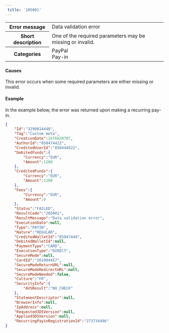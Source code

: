 ---  
 title: '205001'  
---  
  
<table>
    <tbody>
        <tr>
            <th><strong>Error message</strong></th>
            <td>Data validation error</td>
        </tr>
        <tr>
            <th><strong>Short description</strong></th>
            <td>One of the required parameters may be missing or invalid.</td>
        </tr>
        <tr>
            <th><strong>Categories</strong></th>
            <td>  
<div class="label">PayPal</div>  
<div class="label">Pay-in</div>
</td>
        </tr>
    </tbody>
</table>  

#### Causes  

This error occurs when some required parameters are either missing or invalid.  

#### Example  

In the example below, the error was returned upon making a recurring pay-in.  
```json API Response
{
    "Id":"3299814440",
    "Tag":"Custom meta",
    "CreationDate":1676828707,
    "AuthorId":"850474422",
    "CreditedUserId":"850444822",
    "DebitedFunds":{
        "Currency":"EUR",
        "Amount":1200
    },
    "CreditedFunds":{
        "Currency":"EUR",
        "Amount":1200
    },
    "Fees":{
        "Currency":"EUR",
        "Amount":0
    },
    "Status":"FAILED",
    "ResultCode":"205001",
    "ResultMessage":"Data validation error",
    "ExecutionDate":null,
    "Type":"PAYIN",
    "Nature":"REGULAR",
    "CreditedWalletId":"85047449",
    "DebitedWalletId":null,
    "PaymentType":"CARD",
    "ExecutionType":"DIRECT",
    "SecureMode":null,
    "CardId":"261004457",
    "SecureModeReturnURL":null,
    "SecureModeRedirectURL":null,
    "SecureModeNeeded":false,
    "Culture":"FR",
    "SecurityInfo":{
        "AVSResult":"NO_CHECK"
    },
    "StatementDescriptor":null,
    "BrowserInfo":null,
    "IpAddress":null,
    "Requested3DSVersion":null,
    "Applied3DSVersion":null,
    "RecurringPayinRegistrationId":"273734496"
}
```